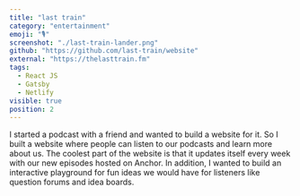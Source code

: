 ```yaml
---
title: "last train"
category: "entertainment"
emoji: "🎙️"
screenshot: "./last-train-lander.png"
github: "https://github.com/last-train/website"
external: "https://thelasttrain.fm"
tags:
  - React JS
  - Gatsby
  - Netlify
visible: true
position: 2
---
```


I started a podcast with a friend and wanted to build a website for it. So I built a website where people can listen to our podcasts and learn more about us. The coolest part of the website is that it updates itself every week with our new episodes hosted on Anchor. In addition, I wanted to build an <span className="highlighted-sm">interactive playground</span> for fun ideas we would have for listeners like <span className="highlighted-sm">question forums</span> and <span className="highlighted-sm">idea boards</span>.
